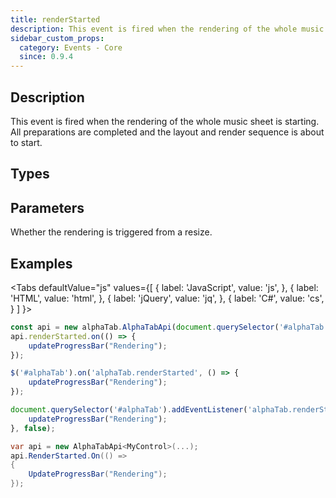 ```yaml
---
title: renderStarted
description: This event is fired when the rendering of the whole music sheet is starting.
sidebar_custom_props:
  category: Events - Core
  since: 0.9.4
---
```



## Description
This event is fired when the rendering of the whole music sheet is starting. All
preparations are completed and the layout and render sequence is about to start. 

<EventDescription metadata={metadata} />
    
## Types

<TypeTable>
    <TypeRow type="js" name="function()" />    
    <TypeRow type="net" name="Action" />    
</TypeTable>

## Parameters

<ParameterTable>
    <ParameterRow platform="all" name="resize" type="bool">
        Whether the rendering is triggered from a resize.  
    </ParameterRow>
</ParameterTable>

## Examples

<Tabs
  defaultValue="js"
  values={[
    { label: 'JavaScript', value: 'js', },
    { label: 'HTML', value: 'html', },
    { label: 'jQuery', value: 'jq', },
    { label: 'C#', value: 'cs', }
  ]
}>
<TabItem value="js">

```js
const api = new alphaTab.AlphaTabApi(document.querySelector('#alphaTab'));
api.renderStarted.on(() => {
    updateProgressBar("Rendering");
});  
```

</TabItem>
<TabItem value="jq">

```js
$('#alphaTab').on('alphaTab.renderStarted', () => {
    updateProgressBar("Rendering");
});
```

</TabItem>
<TabItem value="html">

```js
document.querySelector('#alphaTab').addEventListener('alphaTab.renderStarted', (e) => {
    updateProgressBar("Rendering");
}, false);
```

</TabItem>
<TabItem value="cs">

```cs
var api = new AlphaTabApi<MyControl>(...);
api.RenderStarted.On(() => 
{
    UpdateProgressBar("Rendering");
});
```

</TabItem>
</Tabs>